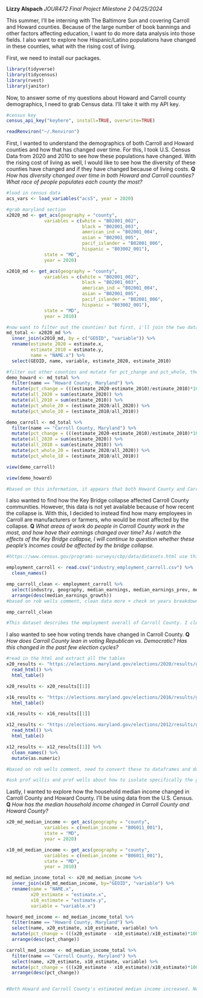 **Lizzy Alspach**
*JOUR472 Final Project Milestone 2*
*04/25/2024*

This summer, I’ll be interning with The Baltimore Sun and covering Carroll and Howard counties. Because of the large number of book bannings and other factors affecting education, I want to do more data analysis into those fields. I also want to explore how Hispanic/Latino populations have changed in these counties, what with the rising cost of living. 

First, we need to install our packages.
```r
library(tidyverse)
library(tidycensus)
library(rvest)
library(janitor)
```


Now, to answer some of my questions about Howard and Carroll county demographics, I need to grab Census data. I'll take it with my API key. 
```r
#census key
census_api_key("keyhere", install=TRUE, overwrite=TRUE)

readRenviron("~/.Renviron")
```

First, I wanted to understand the demographics of both Carroll and Howard counties and how that has changed over time. For this, I took U.S. Census Data from 2020 and 2010 to see how these populations have changed. With the rising cost of living as well, I would like to see how the diversity of these counties have changed and if they have changed because of living costs. 
**Q**
*How has diversity changed over time in both Howard and Carroll counties? What race of people populates each county the most?*
```r
#load in census data
acs_vars <- load_variables("acs5", year = 2020)

#grab maryland section
x2020_md <- get_acs(geography = "county",
              variables = c(white = "B02001_002", 
                            black = "B02001_003",
                            american_ind = "B02001_004",
                            asian = "B02001_005",
                            pacif_islander = "B02001_006",
                            hispanic = "B03002_001"),
              state = "MD",
              year = 2020) 

x2010_md <- get_acs(geography = "county",
              variables = c(white = "B02001_002", 
                            black = "B02001_003",
                            american_ind = "B02001_004",
                            asian = "B02001_005",
                            pacif_islander = "B02001_006",
                            hispanic = "B03002_001"),
              state = "MD",
              year = 2010) 

#now want to filter out the counties! but first, i'll join the two dataframes
md_total <- x2020_md %>% 
  inner_join(x2010_md, by = c("GEOID", "variable")) %>% 
  rename(estimate_2020 = estimate.x, 
         estimate_2010 = estimate.y,
         name = "NAME.x") %>%
  select(GEOID, name, variable, estimate_2020, estimate_2010)

#filter out other counties and mutate for pct_change and pct_whole, then i just am going to separate by county again too!
demo_howard <- md_total %>% 
  filter(name == "Howard County, Maryland") %>% 
  mutate(pct_change = (((estimate_2020-estimate_2010)/estimate_2010)*100)) %>%
  mutate(all_2020 = sum(estimate_2020)) %>% 
  mutate(all_2010 = sum(estimate_2010)) %>% 
  mutate(pct_whole_20 = (estimate_2020/all_2020)) %>% 
  mutate(pct_whole_10 = (estimate_2010/all_2010))

demo_carroll <- md_total %>% 
  filter(name == "Carroll County, Maryland") %>% 
  mutate(pct_change = (((estimate_2020-estimate_2010)/estimate_2010)*100)) %>% 
  mutate(all_2020 = sum(estimate_2020)) %>% 
  mutate(all_2010 = sum(estimate_2010)) %>% 
  mutate(pct_whole_20 = (estimate_2020/all_2020)) %>% 
  mutate(pct_whole_10 = (estimate_2010/all_2010))

view(demo_carroll)

view(demo_howard)

#based on this information, it appears that both Howard County and Carroll County have become more diverse. The white populations in both counties have decreased, while the populations of all other races have increased.
```

I also wanted to find how the Key Bridge collapse affected Carroll County communities. However, this data is not yet available because of how recent the collapse is. With this, I decided to instead find how many employees in Carroll are manufacturers or farmers, who would be most affected by the collapse. 
**Q**
*What areas of work do people in Carroll County work in the most, and how have their earnings changed over time? As I watch the effects of the Key Bridge collapse, I will continue to question whether these people's incomes could be affected by the bridge collapse.*
```r
#https://www.census.gov/programs-surveys/cbp/data/datasets.html use this instead

employment_carroll <- read.csv("industry_employment_carroll.csv") %>% 
  clean_names()

emp_carroll_clean <- employment_carroll %>% 
  select(industry, geography, median_earnings, median_earnings_prev, median_earnings_growth, workforce_growth) %>% 
  arrange(desc(median_earnings_growth))
#based on rob wells comment, clean data more + check on years breakdown 

emp_carroll_clean

#This dataset describes the employment overall of Carroll County. I cleaned these names and sorted by the earnings growth, which shows some companies and enterprises have particularly grown over the past year. With this, I am looking into what the top industries in Carroll County are -- since I can't entirely answer how the Key Bridge collapse is presently affecting employees in the county, I can instead look at these enterprises and see how they might be affected in the future and/or how their exports and imports will change. Not only that, but with a crossreference of the Port of Baltimore economic impact report that says manufacturing jobs are heavily affected, I can do a more in-depth analysis in my next draft about the possible effects of the bridge collapse.
```

I also wanted to see how voting trends have changed in Carroll County.
**Q**
*How does Carroll County lean in voting Republican vs. Democratic? Has this changed in the past few election cycles?*
```r
#read in the html and extract all the tables
x20_results <- "https://elections.maryland.gov/elections/2020/results/general/gen_results_2020_4_by_county_07-1.html" %>%
  read_html() %>%
  html_table()

x20_results <- x20_results[[1]]

x16_results <- "https://elections.maryland.gov/elections/2016/results/general/gen_results_2016_4_by_county_07-1.html" %>%   read_html() %>%
  html_table()

x16_results <- x16_results[[1]]

x12_results <- "https://elections.maryland.gov/elections/2012/results/general/gen_results_2012_4_by_county_07-1.html" %>%
  read_html() %>% 
  html_table()

x12_results <- x12_results[[1]] %>% 
  clean_names() %>% 
  mutate(as.numeric)

#based on rob wells comment, need to convert these to dataframes and do more to combine them. will ask in class/office hours

#ask prof willis and prof wells about how to isolate specifically the general election -- want to see how voting has changed in the general elections

```

Lastly, I wanted to explore how the household median income changed in Carroll County and Howard County. I'll be using data from the U.S. Census. 
**Q**
*How has the median household income changed in Carroll County and Howard County?*
```r
x20_md_median_income <- get_acs(geography = "county",
              variables = c(median_income = "B06011_001"),
              state = "MD",
              year = 2020) 

x10_md_median_income <- get_acs(geography = "county",
              variables = c(median_income = "B06011_001"),
              state = "MD",
              year = 2010)

md_median_income_total <- x20_md_median_income %>% 
  inner_join(x10_md_median_income, by="GEOID", "variable") %>% 
  rename(name = "NAME.x",
         x20_estimate = "estimate.x",
         x10_estimate = "estimate.y",
         variable = "variable.x")

howard_med_income <- md_median_income_total %>% 
  filter(name == "Howard County, Maryland") %>% 
  select(name, x20_estimate, x10_estimate, variable) %>% 
  mutate(pct_change = (((x20_estimate - x10_estimate)/x10_estimate)*100)) %>%
  arrange(desc(pct_change))

carroll_med_income <- md_median_income_total %>% 
  filter(name == "Carroll County, Maryland") %>% 
  select(name, x20_estimate, x10_estimate, variable) %>% 
  mutate(pct_change = (((x20_estimate - x10_estimate)/x10_estimate)*100)) %>%
  arrange(desc(pct_change))


#Both Howard and Carroll County's estimated median income increased. Next analysis: check on if there's also an increased cost of living.
```